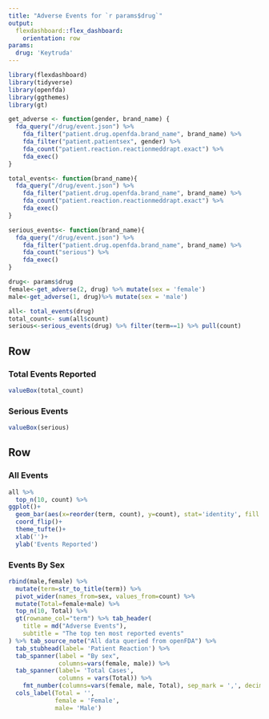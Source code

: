 ```yaml
---
title: "Adverse Events for `r params$drug`"
output: 
  flexdashboard::flex_dashboard:
    orientation: row
params:
  drug: 'Keytruda'
---
```


```r
library(flexdashboard)
library(tidyverse)
library(openfda)
library(ggthemes)
library(gt)

get_adverse <- function(gender, brand_name) {
  fda_query("/drug/event.json") %>%
    fda_filter("patient.drug.openfda.brand_name", brand_name) %>% 
    fda_filter("patient.patientsex", gender) %>% 
    fda_count("patient.reaction.reactionmeddrapt.exact") %>% 
    fda_exec()
}

total_events<- function(brand_name){
  fda_query("/drug/event.json") %>%
    fda_filter("patient.drug.openfda.brand_name", brand_name) %>% 
    fda_count("patient.reaction.reactionmeddrapt.exact") %>% 
    fda_exec()
}

serious_events<- function(brand_name){
  fda_query("/drug/event.json") %>%
    fda_filter("patient.drug.openfda.brand_name", brand_name) %>% 
    fda_count("serious") %>% 
    fda_exec()
}

drug<- params$drug
female<-get_adverse(2, drug) %>% mutate(sex = 'female')
male<-get_adverse(1, drug)%>% mutate(sex = 'male')

all<- total_events(drug) 
total_count<- sum(all$count)
serious<-serious_events(drug) %>% filter(term==1) %>% pull(count)


```

Row
-----------------------------------------------------------------------

### Total Events Reported

```r
valueBox(total_count)
```

### Serious Events

```r

valueBox(serious)
```

Row
-----------------------------------------------------------------------

### All Events 
```r
all %>% 
  top_n(10, count) %>%
ggplot()+
  geom_bar(aes(x=reorder(term, count), y=count), stat='identity', fill ="#3686D3")+
  coord_flip()+ 
  theme_tufte()+
  xlab('')+
  ylab('Events Reported') 

```

### Events By Sex

```r
rbind(male,female) %>%  
  mutate(term=str_to_title(term)) %>% 
  pivot_wider(names_from=sex, values_from=count) %>% 
  mutate(Total=female+male) %>% 
  top_n(10, Total) %>% 
  gt(rowname_col="term") %>% tab_header(
    title = md("Adverse Events"),
    subtitle = "The top ten most reported events"
) %>% tab_source_note("All data queried from openFDA") %>% 
  tab_stubhead(label= 'Patient Reaction') %>% 
  tab_spanner(label = "By sex",
              columns=vars(female, male)) %>% 
  tab_spanner(label= 'Total Cases',
              columns = vars(Total)) %>% 
    fmt_number(columns=vars(female, male, Total), sep_mark = ',', decimals=0) %>% 
  cols_label(Total = '',
             female = 'Female',
             male= 'Male')
```

